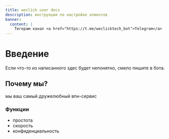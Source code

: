 ```yaml
---
title: weclick user docs
description: инструкции по настройке клиентов
banner:
  content: |
    Тегерам канал <a href="https://t.me/weclicktech_bot">Telegram</a>
---
```


# Введение

Если что-то из написанного здес будет непонятно, смело пишите в бота.

## Почему мы?

мы ваш самый дружелюбный впн-сервис

### Функции

- простота
- скорость
- конфиденциальность
